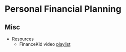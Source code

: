 # Personal Financial Planning


## Misc

-   Resources
    -   FinanceKid video [playlist](https://www.youtube.com/playlist?list=PLAoukTI-9JberNM--SfEl_7sWZfS0ZnsS)

